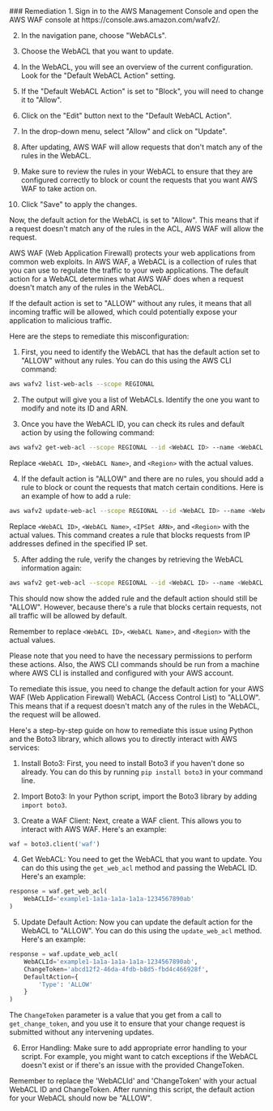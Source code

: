 
<Tab title='Remediation'>
### Remediation

<AccordionGroup>
<Accordion title='Using Console' defaultOpen='true'>
1. Sign in to the AWS Management Console and open the AWS WAF console at https://console.aws.amazon.com/wafv2/.

2. In the navigation pane, choose "WebACLs".

3. Choose the WebACL that you want to update.

4. In the WebACL, you will see an overview of the current configuration. Look for the "Default WebACL Action" setting.

5. If the "Default WebACL Action" is set to "Block", you will need to change it to "Allow". 

6. Click on the "Edit" button next to the "Default WebACL Action".

7. In the drop-down menu, select "Allow" and click on "Update".

8. After updating, AWS WAF will allow requests that don't match any of the rules in the WebACL.

9. Make sure to review the rules in your WebACL to ensure that they are configured correctly to block or count the requests that you want AWS WAF to take action on.

10. Click "Save" to apply the changes. 

Now, the default action for the WebACL is set to "Allow". This means that if a request doesn't match any of the rules in the ACL, AWS WAF will allow the request.
</Accordion>

<Accordion title='Using CLI'>
AWS WAF (Web Application Firewall) protects your web applications from common web exploits. In AWS WAF, a WebACL is a collection of rules that you can use to regulate the traffic to your web applications. The default action for a WebACL determines what AWS WAF does when a request doesn't match any of the rules in the WebACL.

If the default action is set to "ALLOW" without any rules, it means that all incoming traffic will be allowed, which could potentially expose your application to malicious traffic. 

Here are the steps to remediate this misconfiguration:

1. First, you need to identify the WebACL that has the default action set to "ALLOW" without any rules. You can do this using the AWS CLI command:

```bash
aws wafv2 list-web-acls --scope REGIONAL
```

2. The output will give you a list of WebACLs. Identify the one you want to modify and note its ID and ARN.

3. Once you have the WebACL ID, you can check its rules and default action by using the following command:

```bash
aws wafv2 get-web-acl --scope REGIONAL --id <WebACL ID> --name <WebACL Name> --region <Region>
```

Replace `<WebACL ID>`, `<WebACL Name>`, and `<Region>` with the actual values. 

4. If the default action is "ALLOW" and there are no rules, you should add a rule to block or count the requests that match certain conditions. Here is an example of how to add a rule:

```bash
aws wafv2 update-web-acl --scope REGIONAL --id <WebACL ID> --name <WebACL Name> --default-action Block={} --rules '[{ "Name": "Rule1", "Priority": 1, "Action": { "Block": {} }, "Statement": { "IPSetReferenceStatement": { "ARN": "<IPSet ARN>" } }, "VisibilityConfig": { "SampledRequestsEnabled": true, "CloudWatchMetricsEnabled": true, "MetricName": "Rule1" } }]' --region <Region>
```

Replace `<WebACL ID>`, `<WebACL Name>`, `<IPSet ARN>`, and `<Region>` with the actual values. This command creates a rule that blocks requests from IP addresses defined in the specified IP set.

5. After adding the rule, verify the changes by retrieving the WebACL information again:

```bash
aws wafv2 get-web-acl --scope REGIONAL --id <WebACL ID> --name <WebACL Name> --region <Region>
```

This should now show the added rule and the default action should still be "ALLOW". However, because there's a rule that blocks certain requests, not all traffic will be allowed by default.

Remember to replace `<WebACL ID>`, `<WebACL Name>`, and `<Region>` with the actual values.

Please note that you need to have the necessary permissions to perform these actions. Also, the AWS CLI commands should be run from a machine where AWS CLI is installed and configured with your AWS account.
</Accordion>

<Accordion title='Using Python'>
To remediate this issue, you need to change the default action for your AWS WAF (Web Application Firewall) WebACL (Access Control List) to "ALLOW". This means that if a request doesn't match any of the rules in the WebACL, the request will be allowed. 

Here's a step-by-step guide on how to remediate this issue using Python and the Boto3 library, which allows you to directly interact with AWS services:

1. Install Boto3: First, you need to install Boto3 if you haven't done so already. You can do this by running `pip install boto3` in your command line.

2. Import Boto3: In your Python script, import the Boto3 library by adding `import boto3`.

3. Create a WAF Client: Next, create a WAF client. This allows you to interact with AWS WAF. Here's an example:

```python
waf = boto3.client('waf')
```

4. Get WebACL: You need to get the WebACL that you want to update. You can do this using the `get_web_acl` method and passing the WebACL ID. Here's an example:

```python
response = waf.get_web_acl(
    WebACLId='example1-1a1a-1a1a-1a1a-1234567890ab'
)
```

5. Update Default Action: Now you can update the default action for the WebACL to "ALLOW". You can do this using the `update_web_acl` method. Here's an example:

```python
response = waf.update_web_acl(
    WebACLId='example1-1a1a-1a1a-1a1a-1234567890ab',
    ChangeToken='abcd12f2-46da-4fdb-b8d5-fbd4c466928f',
    DefaultAction={
        'Type': 'ALLOW'
    }
)
```

The `ChangeToken` parameter is a value that you get from a call to `get_change_token`, and you use it to ensure that your change request is submitted without any intervening updates.

6. Error Handling: Make sure to add appropriate error handling to your script. For example, you might want to catch exceptions if the WebACL doesn't exist or if there's an issue with the provided ChangeToken.

Remember to replace the 'WebACLId' and 'ChangeToken' with your actual WebACL ID and ChangeToken. After running this script, the default action for your WebACL should now be "ALLOW".
</Accordion>

</AccordionGroup>
</Tab>
</Tabs>
